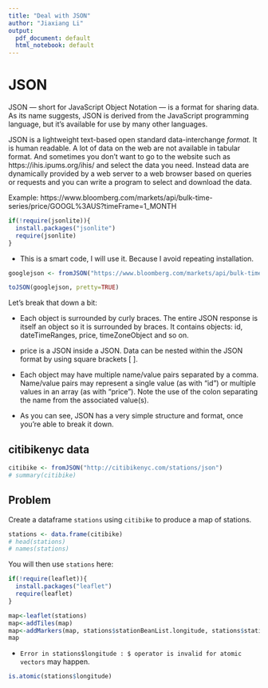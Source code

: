```yaml
---
title: "Deal with JSON"
author: "Jiaxiang Li"
output:
  pdf_document: default
  html_notebook: default
---
```


# JSON

JSON — short for JavaScript Object Notation — is a format for sharing data. As its name suggests, JSON is derived from the JavaScript programming language, but it’s available for use by many other languages.

JSON is a lightweight text-based open standard data-interchange *format.* It is human readable. A lot of data on the web are not available in tabular format. And sometimes you don’t want to go to the website such as https://ihis.ipums.org/ihis/ and select the data you need. Instead data are dynamically provided by a web server to a web browser based on queries or requests and you can write a program to select and download the data.

Example: https://www.bloomberg.com/markets/api/bulk-time-series/price/GOOGL%3AUS?timeFrame=1_MONTH

```r
if(!require(jsonlite)){
  install.packages("jsonlite")
  require(jsonlite)
}
```

* This is a smart code, I will use it. Because I avoid repeating installation.

```r
googlejson <- fromJSON("https://www.bloomberg.com/markets/api/bulk-time-series/price/GOOGL%3AUS?timeFrame=1_MONTH")

toJSON(googlejson, pretty=TRUE)
```

Let’s break that down a bit:

* Each object is surrounded by curly braces. The entire JSON response is itself an object so it is surrounded by braces. It contains objects: id, dateTimeRanges, price, timeZoneObject and so on.

* price is a JSON inside a JSON. Data can be nested within the JSON format by using square brackets [ ].

* Each object may have multiple name/value pairs separated by a comma. Name/value pairs may represent a single value (as with “id”) or multiple values in an array (as with “price”). Note the use of the colon separating the name from the associated value(s).

* As you can see, JSON has a very simple structure and format, once you’re able to break it down.

## citibikenyc data

```r
citibike <- fromJSON("http://citibikenyc.com/stations/json")
# summary(citibike)
```

## Problem

Create a dataframe `stations` using `citibike` to produce a map of stations.

```r
stations <- data.frame(citibike)
# head(stations)
# names(stations)
```

You will then use `stations` here:

```r
if(!require(leaflet)){
  install.packages("leaflet")
  require(leaflet)
}
```

```r
map<-leaflet(stations)
map<-addTiles(map)
map<-addMarkers(map, stations$stationBeanList.longitude, stations$stationBeanList.latitude, popup = stations$stationBeanList.stationName)
map
```

* `Error in stations$longitude : $ operator is invalid for atomic vectors`  may happen.

```r
is.atomic(stations$longitude)
```